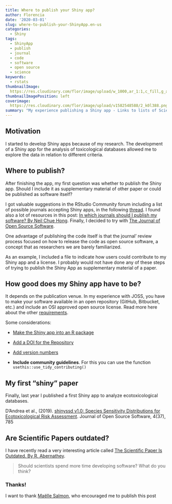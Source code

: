 ```yaml
---
title: Where to publish your Shiny app?
author: Florencia
date: '2020-03-01'
slug: where-to-publish-your-ShinyApp.en-us
categories:
  - Shiny
tags:
  - ShinyApp
  - publish
  - journal
  - code
  - software
  - open source
  - science
keywords:
  - rstats
thumbnailImage: 
  https://res.cloudinary.com/flor/image/upload/w_1000,ar_1:1,c_fill,g_auto,e_art:hokusai/v1582548588/2_k0l388.png
thumbnailImagePosition: left
coverimage:
  https://res.cloudinary.com/flor/image/upload/v1582548588/2_k0l388.png
summary: "My experience publishing a Shiny app - Links to lists of Scientific Journals accepting Shiny apps"
---
```


## Motivation
I started to develop Shiny apps because of my research. The development of a Shiny app for the analysis of toxicological databases allowed me to explore the data in relation to different criteria.

## Where to publish?

After finishing the app, my first question was whether to publish the Shiny app. Should I include it as supplementary material of other paper or could be published as software itself?

I got valuable suggestions in the RStudio Community forum including a list of possible journals accepting Shiny apps, in the following [thread](https://community.rstudio.com/t/can-i-publish-a-shiny-app-in-a-scientific-journal-how-where/6306). I found also a lot of resources in this post: [In which journals should I publish my software? By Neil Chue Hong](https://www.software.ac.uk/which-journals-should-i-publish-my-software). Finally, I decided to try with [The Journal of Open Source Software](https://joss.theoj.org/). 

One advantage of publishing the code itself is that the journal' review process focused on how to release the code as open source software, a concept that as researchers we are barely familiarized. 

As an example, I included a file to indicate how users could contribute to my Shiny app and a license. I probably would not have done any of these steps of trying to publish the Shiny App as supplementary material of a paper.

## How good does my Shiny app have to be?

It depends on the publication venue. In my experience with JOSS, you have to make your software available in an open repository (GitHub, Bitbucket, etc.) and include an OSI approved open source license. Read more here about the other [requirements](https://joss.readthedocs.io/en/latest/submitting.html#submission-requirements).

Some considerations:

* [Make the Shiny app into an R package](https://support.rstudio.com/hc/en-us/articles/200486488-Developing-Packages-with-RStudio) 

* [Add a DOI for the Repository](https://guides.github.com/activities/citable-code/ )

* [Add version numbers](http://r-pkgs.had.co.nz/release.html)

* **Include community guidelines**. For this you can use the function `usethis::use_tidy_contributing()` 

## My first "shiny" paper

Finally, last year I published a first Shiny app to analyze ecotoxicological databases.

D’Andrea et al., (2019). [shinyssd v1.0: Species Sensitivity Distributions for Ecotoxicological Risk Assessment](https://joss.theoj.org/papers/10.21105/joss.00785). Journal of Open Source Software,
4(37), 785

## Are Scientific Papers outdated? 

I have recently read a very interesting article called [The Scientific Paper Is Outdated. By R. Abernathey](https://www.chronicle.com/article/The-Scientific-Paper-Is/248045). 

> Should scientists spend more time developing software? What do you think?

### Thanks!
I want to thank [Maëlle Salmon](https://masalmon.eu/), who encouraged me to publish this post